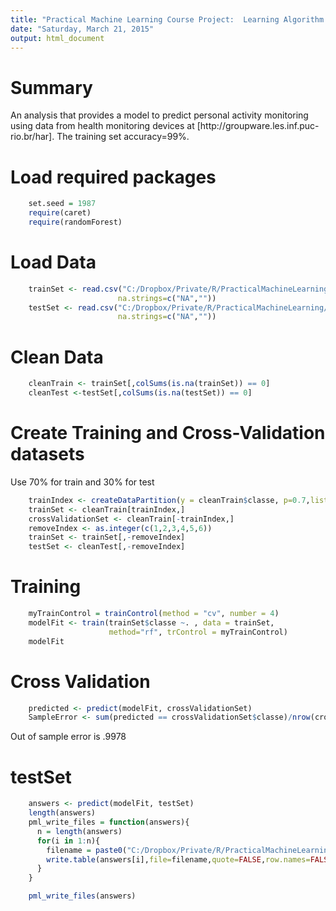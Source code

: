 ```yaml
---
title: "Practical Machine Learning Course Project:  Learning Algorithm for Personal Activity Monitoring"
date: "Saturday, March 21, 2015"
output: html_document
---
```

#   Summary

An analysis that provides a model to predict personal activity monitoring using data from health monitoring devices at [http://groupware.les.inf.puc-rio.br/har]. The training set accuracy=99%.

#   Load required packages

```r
    set.seed = 1987
    require(caret)
    require(randomForest)
```

#   Load Data

```r
    trainSet <- read.csv("C:/Dropbox/Private/R/PracticalMachineLearning/pml-training.csv", 
                        na.strings=c("NA",""))
    testSet <- read.csv("C:/Dropbox/Private/R/PracticalMachineLearning/pml-testing.csv", 
                        na.strings=c("NA",""))    
```

#   Clean Data

```r
    cleanTrain <- trainSet[,colSums(is.na(trainSet)) == 0]
    cleanTest <-testSet[,colSums(is.na(testSet)) == 0]
```

#   Create Training and Cross-Validation datasets
Use 70% for train and 30% for test

```r
    trainIndex <- createDataPartition(y = cleanTrain$classe, p=0.7,list=FALSE)
    trainSet <- cleanTrain[trainIndex,]
    crossValidationSet <- cleanTrain[-trainIndex,]
    removeIndex <- as.integer(c(1,2,3,4,5,6))
    trainSet <- trainSet[,-removeIndex]
    testSet <- cleanTest[,-removeIndex]
```

#   Training
```r
    myTrainControl = trainControl(method = "cv", number = 4)
    modelFit <- train(trainSet$classe ~. , data = trainSet, 
                      method="rf", trControl = myTrainControl)
    modelFit
```

#   Cross Validation
```r
    predicted <- predict(modelFit, crossValidationSet)
    SampleError <- sum(predicted == crossValidationSet$classe)/nrow(crossValidationSet)
```

Out of sample error is .9978

#   testSet
```r
    answers <- predict(modelFit, testSet)
    length(answers)
    pml_write_files = function(answers){
      n = length(answers)
      for(i in 1:n){
        filename = paste0("C:/Dropbox/Private/R/PracticalMachineLearning/problem_id_",i,".txt")
        write.table(answers[i],file=filename,quote=FALSE,row.names=FALSE,col.names=FALSE)
      }
    }
```

```r
    pml_write_files(answers)
```

